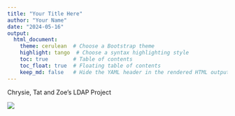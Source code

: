 ```yaml
---
title: "Your Title Here"
author: "Your Name"
date: "2024-05-16"
output:
  html_document:
    theme: cerulean  # Choose a Bootstrap theme
    highlight: tango  # Choose a syntax highlighting style
    toc: true        # Table of contents
    toc_float: true  # Floating table of contents
    keep_md: false   # Hide the YAML header in the rendered HTML output
---
```


Chrysie, Tat and Zoe's LDAP Project

<img src="https://media1.tenor.com/m/rtY9m7EokSYAAAAC/cat-loading.gif"/>
